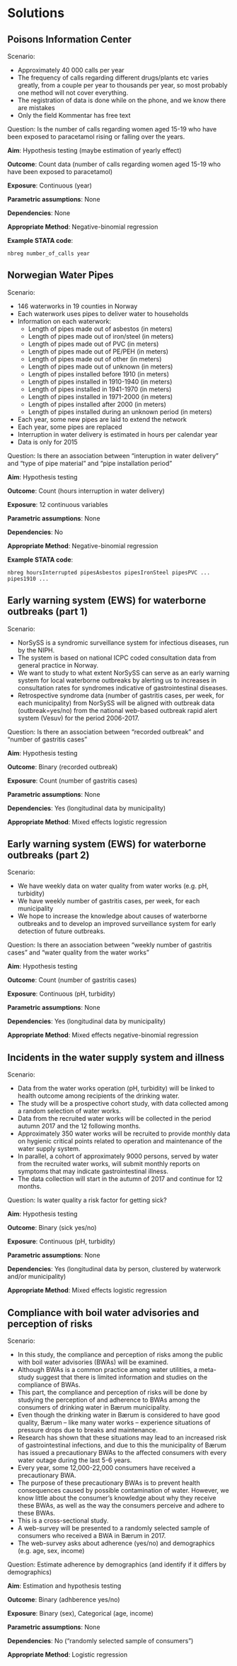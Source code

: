 # Solutions

## Poisons Information Center

Scenario:

- Approximately 40 000 calls per year
- The frequency of calls regarding different drugs/plants etc varies greatly, from a couple per year to thousands per year, so most probably one method will not cover everything.
- The registration of data is done while on the phone, and we know there are mistakes
- Only the field Kommentar has free text

Question: Is the number of calls regarding women aged 15-19 who have been exposed to paracetamol rising or falling over the years.

**Aim**: Hypothesis testing (maybe estimation of yearly effect)

**Outcome**: Count data (number of calls regarding women aged 15-19 who have been exposed to paracetamol)

**Exposure**: Continuous (year)

**Parametric assumptions**: None

**Dependencies**: None

**Appropriate Method**: Negative-binomial regression

**Example STATA code**:

```
nbreg number_of_calls year
```

## Norwegian Water Pipes

Scenario:

- 146 waterworks in 19 counties in Norway
- Each waterwork uses pipes to deliver water to households
- Information on each waterwork:
  * Length of pipes made out of asbestos (in meters)
  * Length of pipes made out of iron/steel (in meters)
  * Length of pipes made out of PVC (in meters)
  * Length of pipes made out of PE/PEH (in meters)
  * Length of pipes made out of other (in meters)
  * Length of pipes made out of unknown (in meters)
  * Length of pipes installed before 1910 (in meters)
  * Length of pipes installed in 1910-1940 (in meters)
  * Length of pipes installed in 1941-1970 (in meters)
  * Length of pipes installed in 1971-2000 (in meters)
  * Length of pipes installed after 2000 (in meters)
  * Length of pipes installed during an unknown period (in meters)
- Each year, some new pipes are laid to extend the network
- Each year, some pipes are replaced
- Interruption in water delivery is estimated in hours per calendar year
- Data is only for 2015

Question: Is there an association between "interuption in water delivery" and "type of pipe material" and "pipe installation period"

**Aim**: Hypothesis testing

**Outcome**: Count (hours interruption in water delivery)

**Exposure**: 12 continuous variables

**Parametric assumptions**: None

**Dependencies**: No

**Appropriate Method**: Negative-binomial regression

**Example STATA code**:

```
nbreg hoursInterrupted pipesAsbestos pipesIronSteel pipesPVC ... pipes1910 ...
```

## Early warning system (EWS) for waterborne outbreaks (part 1)

Scenario:

- NorSySS is a syndromic surveillance system for infectious diseases, run by the NIPH. 
- The system is based on national ICPC coded consultation data from general practice in Norway.
- We want to study to what extent NorSySS can serve as an early warning system for local waterborne outbreaks by alerting us to increases in consultation rates for syndromes indicative of gastrointestinal diseases.  
- Retrospective syndrome data (number of gastritis cases, per week, for each municipality) from NorSySS will be aligned with outbreak data (outbreak=yes/no) from the national web-based outbreak rapid alert system (Vesuv) for the period 2006-2017.

Question: Is there an association between "recorded outbreak" and "number of gastritis cases"

**Aim**: Hypothesis testing

**Outcome**: Binary (recorded outbreak)

**Exposure**: Count (number of gastritis cases)

**Parametric assumptions**: None

**Dependencies**: Yes (longitudinal data by municipality)
 
**Appropriate Method**: Mixed effects logistic regression 
 
## Early warning system (EWS) for waterborne outbreaks (part 2)

Scenario:

- We have weekly data on water quality from water works (e.g. pH, turbidity)
- We have weekly number of gastritis cases, per week, for each municipality
- We hope to increase the knowledge about causes of waterborne outbreaks and to develop an improved surveillance system for early detection of future outbreaks.

Question: Is there an association between "weekly number of gastritis cases" and "water quality from the water works"

**Aim**: Hypothesis testing

**Outcome**: Count (number of gastritis cases)

**Exposure**: Continuous (pH, turbidity)

**Parametric assumptions**: None

**Dependencies**: Yes (longitudinal data by municipality)
 
**Appropriate Method**: Mixed effects negative-binomial regression 
 
## Incidents in the water supply system and illness

Scenario:

- Data from the water works operation (pH, turbidity) will be linked to health outcome among recipients of the drinking water.
- The study will be a prospective cohort study, with data collected among a random selection of water works. 
- Data from the recruited water works will be collected in the period autumn 2017 and the 12 following months.
- Approximately 350 water works will be recruited to provide monthly data on hygienic critical points related to operation and maintenance of the water supply system.
- In parallel, a cohort of approximately 9000 persons, served by water from the recruited water works, will submit monthly reports on symptoms that may indicate gastrointestinal illness.
- The data collection will start in the autumn of 2017 and continue for 12 months.

Question: Is water quality a risk factor for getting sick?

**Aim**: Hypothesis testing

**Outcome**: Binary (sick yes/no)

**Exposure**: Continuous (pH, turbidity)

**Parametric assumptions**: None

**Dependencies**: Yes (longitudinal data by person, clustered by waterwork and/or municipality)
 
**Appropriate Method**: Mixed effects logistic regression 
 
## Compliance with boil water advisories and perception of risks

Scenario:

- In this study, the compliance and perception of risks among the public with boil water advisories (BWAs) will be examined.
- Although BWAs is a common practice among water utilities, a meta-study suggest that there is limited information and studies on the compliance of BWAs.
- This part, the compliance and perception of risks will be done by studying the perception of and adherence to BWAs among the consumers of drinking water in Bærum municipality.
- Even though the drinking water in Bærum is considered to have good quality, Bærum – like many water works – experience situations of pressure drops due to breaks and maintenance.
- Research has shown that these situations may lead to an increased risk of gastrointestinal infections, and due to this the municipality of Bærum has issued a precautionary BWAs to the affected consumers with every water outage during the last 5-6 years.
- Every year, some 12,000-22,000 consumers have received a precautionary BWA.
- The purpose of these precautionary BWAs is to prevent health consequences caused by possible contamination of water. However, we know little about the consumer’s knowledge about why they receive these BWAs, as well as the way the consumers perceive and adhere to these BWAs.
- This is a cross-sectional study.
- A web-survey will be presented to a randomly selected sample of consumers who received a BWA in Bærum in 2017.
- The web-survey asks about adherence (yes/no) and demographics (e.g. age, sex, income)

Question: Estimate adherence by demographics (and identify if it differs by demographics)

**Aim**: Estimation and hypothesis testing

**Outcome**: Binary (adhberence yes/no)

**Exposure**: Binary (sex), Categorical (age, income)

**Parametric assumptions**: None

**Dependencies**: No ("randomly selected sample of consumers")
 
**Appropriate Method**: Logistic regression 
 



